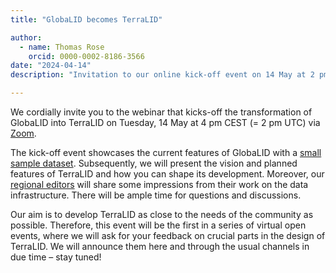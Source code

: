 ```yaml
---
title: "GlobaLID becomes TerraLID"

author: 
  - name: Thomas Rose
    orcid: 0000-0002-8186-3566
date: "2024-04-14"
description: "Invitation to our online kick-off event on 14 May at 2 pm UTC"

---
```


We cordially invite you to the webinar that kicks-off the transformation of GlobaLID into TerraLID on Tuesday, 14 May at 4 pm CEST (= 2 pm UTC) via [Zoom](https://thga-de.zoom-x.de/j/67811470019?pwd=V1NyMDYvQ2J1c05sQzhuU2FaUGJqZz09).  

The kick-off event showcases the current features of GlobaLID with a [small sample dataset](../assets/Kick-off_Example.csv). Subsequently, we will present the vision and planned features of TerraLID and how you can shape its development. Moreover, our [regional editors](../team.qmd#regional-editors) will share some impressions from their work on the data infrastructure. There will be ample time for questions and discussions.  

Our aim is to develop TerraLID as close to the needs of the community as possible. Therefore, this event will be the first in a series of virtual open events, where we will ask for your feedback on crucial parts in the design of TerraLID. We will announce them here and through the usual channels in due time – stay tuned! 
